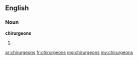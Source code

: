 ==English==

===Noun===
'''chirurgeons'''

# {{plural of|chirurgeon}}

[[ar:chirurgeons]]
[[fr:chirurgeons]]
[[mg:chirurgeons]]
[[my:chirurgeons]]